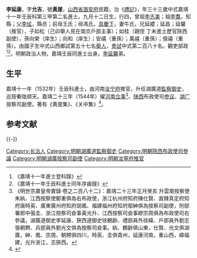 {{明清人物信息框
| 姓名 = 李延康
| 原名 =
| 圖片名稱 = 
| 圖片大小 = 220px
| 圖片說明 = 
| 最高職務 = 湖廣按察司副使
| 國家 = 大明
| 爵位 =
| 籍貫 = [[山西|山西]][[潞安府|潞安府]]
| 族裔 = 
| 字號 = 字充吉
| 室名 = 
| 諡號 = 
| 出生日期 = 九月十二日
| 出生地點 = 
| 逝世日期 = 卒年不詳
| 逝世地點 = 
| 墓葬 =
| 配偶 = 牛氏
| 親屬 = 曾祖[[李志美|李志美]]，祖[[李翥|李翥]]，父[[李玹|李玹]]，前母王氏；母馮氏；兄 [[李延馨|李延馨]]
| 出身 = 
*嘉靖十一年壬辰科同進士出身
| 經歷 = 
| 著作 =
}}
'''李延康'''{{BD|1500年||1559年||}}，字'''允吉'''，號'''黃崖'''，[[山西省|山西省]][[潞安府|潞安府]]民籍，治《[[禮記|禮記]]》，年三十三歲中式嘉靖十一年壬辰科第三甲第二名進士。九月十二日生，行四，曾祖[[李志美|李志美]]；祖[[李翥|李翥]]，知縣；父[[李玹|李玹]]，縣丞；前母王氏；母馮氏。[[具慶下|具慶下]]，妻牛氏，兄延纓；延昌；延馨（推官），子如松（己卯舉人見在南京戶部主事）；如桂（親侄 丁未進士歷官陝西副使），孫向榮（庠生）；向和（庠生）；安禧（重孫）；萬禧（重孫）；億禧（重孫）。由國子生中式山西鄉試第五十七名[[舉人|舉人]]，[[會試|會試]]中式第二百八十名。觀吏部政<ref>《嘉靖十一年進士登科錄》</ref><ref>《嘉靖十一年壬辰科進士同年序齒錄》</ref>。明朝政治人物，嘉靖壬辰同進士出身。[[李延馨|李延馨]]弟。

==生平==
嘉靖十一年（1532年）壬辰科進士，由河南[[汝宁府|汝宁府]]推官，升任湖廣道[[監察御史|監察御史]]，巡按秦陇顺天。嘉靖二十三年（1544年）擢[[河南|河南]][[佥事|佥事]]<ref>《明世宗肅皇帝實錄·卷之二百八十二》：嘉靖二十三年正月癸亥 升雲南按察使朱紈、江西按察使鄭重俱為右布政使，浙江杭州府知府陳仕賢、直隸真定府知府唐時英、廣東廣州府知府胡鳳、福建福州府知府鄔紳俱為按察司副使，刑部署郎中張圭、浙江按察司僉事黃光升、江西按察司僉事繆宗周俱為布政使司右參議，湖廣道御史李延康、狹西道御史徐鶴齡、禮部員外徐緯、戶部員外劉志張朝聘、兵部員外劉光文俱為按察司僉事。紈、鶴齡俱山東，仕賢、光文俱湖廣，紳、鳳、宗周、朝聘俱四川，時英、圭俱貴州，延康河南，重山西，緯福建，光升浙江，志狹西。</ref>、[[陕西|陕西]]布政使司[[参议|参议]]、[[湖广|湖广]]按察司副使。著有《黄崖集》、《关中集》<ref>{{cite news|title=长治县进士名录|url=http://www.dfz.changzhi.gov.cn/960rn.jsp?urltype=news.NewsContentUrl&wbnewsid=232149&wbtreeid=21514|accessdate=2013-08-11|newspaper=长治市情网|deadurl=yes|archiveurl=https://web.archive.org/web/20130819030251/http://www.dfz.changzhi.gov.cn/960rn.jsp?urltype=news.NewsContentUrl&wbnewsid=232149&wbtreeid=21514|archivedate=2013年8月19日|df=}}</ref>。

== 参考文献 ==
{{Reflist}}

{{-}}
{{嘉靖十一年壬辰科殿試金榜}}

{{Authority control}}

{{DEFAULTSORT:Li李}}
[[Category:长治人|Category:长治人]]
[[Category:明朝湖廣道監察御史|Category:明朝湖廣道監察御史]]
[[Category:明朝陝西布政使司參議|Category:明朝陝西布政使司參議]]
[[Category:明朝湖廣按察司副使|Category:明朝湖廣按察司副使]]
[[Category:明朝汝寧府推官|Category:明朝汝寧府推官]]